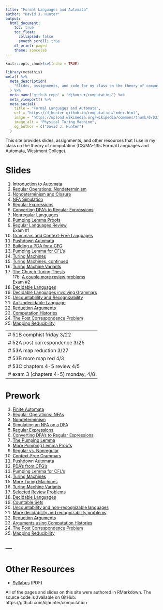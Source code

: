 ```yaml
---
title: "Formal Languages and Automata"
author: "David J. Hunter"
output:
  html_document:
    toc: true
    toc_float:
      collapsed: false
      smooth_scroll: true
    df_print: paged
    theme: spacelab
---
```


```r
knitr::opts_chunk$set(echo = TRUE)
```

```r
library(metathis)
meta() %>%
  meta_description(
    "Slides, assignments, and code for my class on the theory of computation: CS/MA-135: Formal Languages and Automata."
  ) %>%
  meta_name("github-repo" = "djhunter/computation") %>%
  meta_viewport() %>%
  meta_social(
    title = "Formal Languages and Automata",
    url = "https://djhunter.github.io/computation/index.html",
    image = "https://upload.wikimedia.org/wikipedia/commons/thumb/0/03/Turing_Machine_Model_Davey_2012.jpg/1280px-Turing_Machine_Model_Davey_2012.jpg",
    image_alt = "Physical Turing Machine",
    og_author = c("David J. Hunter")
  )
```

This site provides slides, assignments, and other resources that I use in my class on the theory of computation (CS/MA-135: Formal Languages and Automata, Westmont College).

# Slides 

1. [Introduction to Automata](slides/s1_1finite_automata.html) 
2. [Regular Operations; Nondeterminism](slides/s1_1Breg_ops.html)
3. [Nondeterminism and Closure](slides/s1_2Anodeterminism.html)
4. [NFA Simulation](slides/s1_2BNFAsimulator.html)
5. [Regular Expressions](slides/s1_3Areg_exp.html)
6. [Converting DFA's to Regular Expressions](slides/s1_3Bdfa_to_reg_exp.html)
7. [Nonregular Languages](slides/s1_4Apumping.html)
8. [Pumping Lemma Proofs](slides/s1_4Bplproofs.html)
9. [Regular Languages Review](slides/s1_4Cproblems.html) <br> Exam #1
10. [Grammars and Context-Free Languages](slides/s2_1Agrammars.html)
11. [Pushdown Automata](slides/s2_2Apushdown.html)
12. [Building a PDA for a CFG](slides/s2_2Bcfgtopda.html)
13. [Pumping Lemma for CFL's](slides/s2_3ApumpingCFL.html)
14. [Turing Machines](slides/s3_1Aturingmachines.html)
15. [Turing Machines, continued](slides/s3_1Bturingmachines.html)
16. [Turing Machine Variants](slides/s32AvariantTMs.html)
17. [The Church-Turing Thesis](slides/s33ACTthesis.html) <br>
17b. [A couple more review problems](slides/s33Breview.html) <br> Exam #2
18. [Decidable Languages](slides/s41Adecidable.html)
19. [Decidable Languages involving Grammars](slides/s41Bcfgdeciders.html)
20. [Uncountablility and Recognizability](slides/s42Aunrecognizable.html)
21. [An Undecidable Language](slides/s42Bundecidable.html)
22. [Reduction Arguments](slides/s51Areduction.html)
23. [Computation Histories](slides/s51Bcomphist.html)
24. [The Post Correspondence Problem](slides/s52Apostcorrprob.html)
25. [Mapping Reducibility](slides/s53Amapreduce.html)

---
# 51B comphist friday 3/22
# 52A post correspondence 3/25
# 53A map reduction 3/27
# 53B more map red 4/3
# 53C chapters 4-5 review 4/5
# exam 3 (chapters 4-5) monday, 4/8
---

# Prework

1. [Finite Automata](prework/p11Aautomata.pdf)
2. [Regular Operations; NFAs](prework/p11Bregops.pdf)
3. [Nondeterminism](prework/p12Anondeterminism.pdf)
4. [Simulating an NFA on a DFA](prework/p12Bnfasimulation.pdf)
5. [Regular Expressions](prework/p13Areg_exp.pdf)
6. [Converting DFA's to Regular Expressions](prework/p13Bdfa_to_reg_exp.pdf)
7. [The Pumping Lemma](prework/p14Apumping.pdf)
8. [More Pumping Lemma Proofs](prework/p14Bmorepump.pdf)
9. [Regular vs. Nonregular](prework/p14Cregprobs.pdf)
10. [Context-Free Grammars](prework/p21Acfg.pdf)
11. [Pushdown Automata](prework/p22Apushdown.pdf)
12. [PDA's from CFG's](prework/p22Bcfgtopda.pdf)
13. [Pumping Lemma for CFL's](prework/p23ApumpingCFL.pdf)
14. [Turing Machines](prework/p31Aturingmachines.pdf)
15. [More Turing Machines](prework/p31Bturingmachines.pdf)
16. [Turing Machine Variants](prework/p32AtmVariants.pdf)
17. [Selected Review Problems](prework/p33ACTthesis.pdf)
18. [Decidable Languages](prework/p41Adecideable.pdf)
19. [Countable Sets](prework/p41Bcountable.pdf)
20. [Uncountability and non-recognizable languages](prework/p42Aunrecognizable.pdf)
21. [More decidability and recognizability problems](prework/p42Bdecidability.pdf)
22. [Reduction Arguments](prework/p51Areductions.pdf)
23. [Arguments using Computation Histories](prework/p51Bcomphist.pdf)
24. [The Post Correspondence Problem](prework/p52Apostcorprob.pdf)
25. [Mapping Reducibility](prework/p53Amapreduce.pdf)

---
---

# Other Resources

- [Syllabus](syllabus/csma135hunterS24.pdf) (PDF)

All of the pages and slides on this site were authored in RMarkdown. The source code is available on GitHub: https://github.com/djhunter/computation

